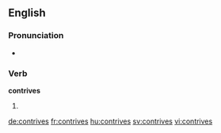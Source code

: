 ==English==

===Pronunciation===
* {{rhymes|aɪvz}}

===Verb===
'''contrives'''

# {{third-person singular of|contrive}}

[[de:contrives]]
[[fr:contrives]]
[[hu:contrives]]
[[sv:contrives]]
[[vi:contrives]]